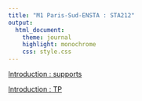 ```yaml
---
title: "M1 Paris-Sud-ENSTA : STA212"
output:
  html_document:
    theme: journal
    highlight: monochrome
    css: style.css
---
```


[Introduction : supports](http://masedki.github.io/enseignements/sta212/intro_slides.pdf)

<!-- [Arbres de décision uniques et agrégation de modèles](http://masedki.github.io/enseignements/pdfs/arbres_agregation.pdf) -->

[Introduction : TP](http://masedki.github.io/enseignements/sta212/tp_intro.pdf)
<!-- [Corrigé](http://masedki.github.io/enseignements/sta212/tp_intro.R) -->

<!-- [Code : arbres de décision  pour la régression](http://masedki.github.io/enseignements/rcode/rpart_insurance.R) -->

<!-- [Code : arbres de décision  pour la classification et fôrets aléatoires](http://masedki.github.io/enseignements/rcode/rpart_pima.R) -->

<!-- [Code de la séance du 27/04/2020](http://masedki.github.io/enseignements/rcode/xgboost.R) -->

<!-- [TP : classification d'images](http://masedki.github.io/enseignements/sta212/mnist.pdf) -->
<!-- [Corrigé : séance du 04/05/2020](http://masedki.github.io/enseignements/rcode/tp_mnist.R) -->

<!-- [supports :  réseaux de neurones](http://masedki.github.io/enseignements/pdfs/apprentissage/nn.pdf) -->

<!-- [Jeu de données : mixture.example](http://masedki.github.io/enseignements/datasets/mixture_example.rda) -->

<!-- [Jeu de données coûts de soins](http://masedki.github.io/enseignements/datasets/insurance.rda) -->
